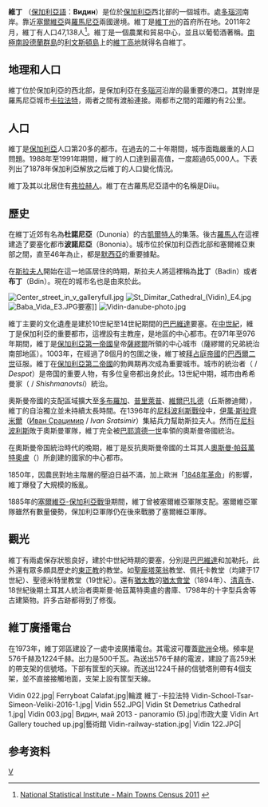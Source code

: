 {{Link style|time=2015-12-12T04:12:07+00:00}}
{{Infobox settlement <!--more fields are available for this Infobox--See Template:Infobox Settlement-->
|official_name = Vidin
|native_name  = Видин
|image_skyline = Baba Vida Klearchos 1.jpg
|image_caption = [[巴巴維達|巴巴維達]]城堡
|coordinates_display = inline,title
|coordinates_region = BG
|subdivision_type = [[國家列表|國家]]
|subdivision_name       = [[保加利亞|保加利亞]]
|subdivision_type1      = [[保加利亞行政區劃|州份]]
|timezone=[[Eastern_European_Time|EET]]
|utc_offset=+2
|timezone_DST=[[Eastern_European_Summer_Time|EEST]]
|utc_offset_DST=+3
|pushpin_map            =Bulgaria <!-- the name of a location map as per http://en.wikipedia.org/wiki/Template:Location_map -->
|pushpin_label_position = <!-- the position of the pushpin label: left, right, top, bottom, none -->
|pushpin_map_caption    =維丁在保加利亞的位置
|pushpin_mapsize        =
|leader_title           =市長
|postal_code_type       =[[保加利亞郵政編碼|郵政編碼]]|
|
subdivision_name1=[[維丁州|維丁]]|
image_shield=Coat of arms of Vidin.svg|
population_total= 47,138|population_urban= 61,893|population_footnotes=<ref name="cities census 2011">{{bg icon}}[http://www.nsi.bg/census2011/pagebg2.php?p2=36&sp2=37&SSPP2=45 National Statistical Institute - Main Towns Census 2011] {{webarchive|url=https://web.archive.org/web/20110408064046/http://www.nsi.bg/census2011/pagebg2.php?p2=36&sp2=37&SSPP2=45 |date=2011-04-08 }}</ref>|
population_as_of=<small>2011年2月人口普查</small>|
elevation_m=34|
postal_code=3700|
area_code=094|
latd=43|latm=59|lats=|latNS=N|longd=22|longm=52|longs=|longEW=E|leader_name=Gergo Gergov|
| image_map               =Vidin Province, Bulgaria.jpg
| map_caption = [[維丁州|維丁州]]在[[保加利亞|保加利亞]]的位置
|}}

'''維丁''' （[[保加利亞語|保加利亞語]]：'''Видин'''）是位於[[保加利亞|保加利亞]]西北部的一個城市。處[[多瑙河|多瑙河]]南岸。靠近[[塞爾維亞|塞爾維亞]]與[[羅馬尼亞|羅馬尼亞]]兩國邊境。維丁是[[維丁州|維丁州]]的首府所在地。2011年2月，維丁有人口47,138人<ref name="cities census 2011">{{bg icon}}[http://www.nsi.bg/census2011/pagebg2.php?p2=36&sp2=37&SSPP2=45 National Statistical Institute - Main Towns Census 2011] {{webarchive|url=https://web.archive.org/web/20110408064046/http://www.nsi.bg/census2011/pagebg2.php?p2=36&sp2=37&SSPP2=45 |date=2011-04-08 }}</ref>。維丁是一個農業和貿易中心，並且以葡萄酒著稱。[[南極|南極]][[南設德蘭群島|南設德蘭群島]]的[[利文斯頓島|利文斯頓島]]上的[[維丁高地|維丁高地]]就得名自維丁。

== 地理和人口 ==
維丁位於保加利亞的西北部，是保加利亞在[[多瑙河|多瑙河]]沿岸的最重要的港口。其對岸是羅馬尼亞城市[[卡拉法特|卡拉法特]]，兩者之間有渡船連接。兩都市之間的距離約有2公里。

{{Weather box
|open= 1
|metric first= 1
|single line= 1
|location=  保加利亞維丁（1931-1970）

|Jan high C = 1.2
|Feb high C = 4.6
|Mar high C = 10.4
|Apr high C = 18.3
|May high C = 23.7
|Jun high C = 27.5
|Jul high C = 30.1
|Aug high C = 29.8
|Sep high C = 25.4
|Oct high C = 17.9
|Nov high C = 9.8
|Dec high C = 4
|year high C = 16.9

|Jan mean C = −2.2
|Feb mean C = 0.4
|Mar mean C = 5.1
|Apr mean C = 12.1
|May mean C = 17.2
|Jun mean C = 20.7
|Jul mean C = 22.9
|Aug mean C = 22
|Sep mean C = 17.9
|Oct mean C = 11.6
|Nov mean C = 6
|Dec mean C = 0.7
|year mean C = 11.2

|Jan low C = −6
|Feb low C = −3.7
|Mar low C = 0.2
|Apr low C = 5.9
|May low C = 10.6
|Jun low C = 14
|Jul low C = 15.5
|Aug low C = 14.5
|Sep low C = 11
|Oct low C = 6.1
|Nov low C = 2.5
|Dec low C = −2.5
|year low C = 5.7

|Jan record low C = −32.5
|Feb record low C = −30.9
|Mar record low C = −26.6
|Apr record low C = −5.5
|May record low C = −0.1
|Jun record low C = 5.1
|Jul record low C = 7.6
|Aug record low C = 5.5
|Sep record low C = −0.3
|Oct record low C = −5.5
|Nov record low C = −13.6
|Dec record low C = −24.5
|year record low C = −32.5

|Jan record high C = 18.5
|Feb record high C = 21.5
|Mar record high C = 28
|Apr record high C = 32
|May record high C = 36.5
|Jun record high C = 38.8
|Jul record high C = 40.8
|Aug record high C = 41
|Sep record high C = 40.5
|Oct record high C = 32
|Nov record high C = 26
|Dec record high C = 20.2
|year record high C = 41

|Jan rain mm= 41
|Feb rain mm= 37
|Mar rain mm= 40
|Apr rain mm= 51
|May rain mm= 64
|Jun rain mm= 69
|Jul rain mm= 47
|Aug rain mm= 38
|Sep rain mm= 36
|Oct rain mm= 49
|Nov rain mm= 56
|Dec rain mm= 53
|year rain mm=581
|source 1 = Stringmeteo.com<ref name="climate">[http://www.stringmeteo.com/synop/bg_climate.php?pr=&n=1], Stringmeteo.com Retrieved February 21, 2012.</ref>

|date=2012年2月}}

== 人口 ==
維丁是[[保加利亞|保加利亞]]人口第20多的都市。在過去的二十年期間，城市面臨嚴重的人口問題。1988年至1991年期間，維丁的人口達到最高值，一度超過65,000人。下表列出了1878年保加利亞解放之后維丁的人口變化情況。
{{Table BG town population
| city = 維丁
| 1887 = 14,772
| 1910 = 16,450
| 1934 = 18,465
| 1946 = 18,481
| 1956 = 23,932
| 1965 = 36,981
| 1975 = 53,179
| 1985 = 62,541
| peak = 68,164
| 1992 = 62,666
| 2001 = 57,395
| 2005 = 52,558
| 2009 = 49,471
| 2011 = 47,138
| highest number = 68,164
| highest year = 1991
| ref 1 = <ref name="cities census 2011"/><ref name="pop1992">{{bg icon}}[http://statlib.nsi.bg:8181/isisbgstat/ssp/lister.asp?content=/Fullt/extpages/DN_21_2_1992_1994/DN_21_2_1992_1994_P*.pdf&from=1&to=282&index=&cont=/Fullt/extpages/DN_21_2_1992_1994/DN_21_2_1992_1994_content.pdf&type=%F1%F2%F0%E0%ED%E8%F6%E8 National Statistical Institute - Towns population 1956-1992]{{dead link|date=2018年1月 |bot=InternetArchiveBot |fix-attempted=yes }}</ref><ref name="statistika">{{en icon}} [http://www.nsi.bg/otrasalen.php?otr=53&a1=1583&a2=1584&a3=1588#cont Bulgarian National Statistical Institute - Bulgarian towns in 2009]</ref>
| ref 2 = <ref name="population">{{en icon}} [http://www.citypopulation.de/Bulgaria-Cities.html „WorldCityPopulation“]</ref>
| ref 3 = <ref name="pop-stat">[http://pop-stat.mashke.org/bulgaria-cities.htm „pop-stat.mashke.org“]</ref>
| ref 4 = <ref name="BAN">{{bg icon}} [http://www.geography.iit.bas.bg/2009/1-09/13-17.pdf Bulgarian Academy of Sciences] {{webarchive|url=https://web.archive.org/web/20110706142758/http://www.geography.iit.bas.bg/2009/1-09/13-17.pdf |date=2011-07-06 }}</ref></small>
}}

維丁及其以北居住有[[阿羅馬尼亞人|弗拉赫人]]。維丁在古羅馬尼亞語中的名稱是Diiu。

== 歷史 ==
在維丁近郊有名為'''杜諾尼亞'''（Dunonia）的古[[凱爾特人|凱爾特人]]的集落。後古[[羅馬人|羅馬人]]在這裡建造了要塞化都市'''波諾尼亞'''（Bononia）。城市位於保加利亞西北部和塞爾維亞東部之間，直至46年為止，都是[[默西亞_(羅馬行省)|默西亞]]的重要據點。

在[[斯拉夫人|斯拉夫人]]開始在這一地區居住的時期，斯拉夫人將這裡稱為'''比丁'''（Badin）或者'''布丁'''（Bdin）。現在的城市名也是由來於此。

[[File:Center_street_in_v_galleryfull.jpg|right]]
[[File:St_Dimitar_Cathedral_(Vidin)_E4.jpg|right]]
[[File:Baba_Vida_E3.JPG|right]]要塞]]
[[File:Vidin-danube-photo.jpg|right]]

維丁主要的文化遺產是建於10世紀至14世紀期間的[[巴巴維達|巴巴維達]]要塞。在[[中世紀|中世紀]]，維丁是保加利亞的重要都市，這裡設有主教座，是地區的中心都市。在971年至976年期間，維丁是[[保加利亞第一帝國|保加利亞第一帝國]]皇帝[[保加利亚的萨缪尔|薩繆爾]]所領的中心城市（薩繆爾的兄弟統治南部地區）。1003年，在經過了8個月的包圍之後，維丁被[[東羅馬帝國|拜占庭帝國]]的[[巴西爾二世|巴西爾二世]]征服。維丁在[[保加利亞第二帝國|保加利亞第二帝國]]的勃興期再次成為重要城市。城市的統治者（{{Lang|bg|Деспот}} / ''Despot''）是帝国的重要人物，有多位皇帝都出身於此。13世紀中期，城市由希希曼家（{{lang|bg|Шишмановци}} / ''Shishmanovtsi''）統治。

奧斯曼帝國的支配區域擴大至[[多布羅加|多布羅加]]、[[普里萊普|普里萊普]]、[[丘斯滕迪爾|維爾巴扎德]]（丘斯滕迪爾），維丁的自治獨立並未持續太長時間。在1396年的[[尼科波利斯戰役|尼科波利斯戰役]]中，[[伊萬·斯拉齊米爾|伊萬·斯拉齊米爾]]（[[:bg:Иван_Срацимир|Иван Срацимир]] / ''Ivan Sratsimir''）集結兵力幫助斯拉夫人。然而在[[尼科波尔_(保加利亚)|尼科波利斯]]敗于奧斯曼軍隊，維丁完全被[[巴耶濟德一世|巴耶濟德一世]]率領的奧斯曼帝國統治。

在奧斯曼帝国統治時代的晚期，維丁是反抗奧斯曼帝國的土耳其人[[奧斯曼·帕茲萬特奧盧|奧斯曼·帕茲萬特奧盧]]（{{Lang|tr|[[:en:Osman_Pazvantoğlu|Osman Pazvantoğlu]]}}）所創建的國家的中心都市。

1850年，因農民對地主階層的壓迫日益不滿，加上歐洲「[[1848年革命|1848年革命]]」的影響，維丁爆發了大規模的叛亂。

1885年的[[塞爾維亞-保加利亞戰爭|塞爾維亞-保加利亞戰爭]]期間，維丁曾被塞爾維亞軍隊支配。塞爾維亞軍隊雖然有數量優勢，保加利亞軍隊仍在後來戰勝了塞爾維亞軍隊。

== 觀光 ==
維丁有兩處保存狀態良好，建於中世紀時期的要塞，分別是[[巴巴維達|巴巴維達]]和加勒托，此外還有眾多頗具歷史的[[東正教|東正教]]的教堂。如[[聖龐塔萊翁|聖龐塔萊翁]]教堂、佩托卡教堂（均建于17世紀）、聖德米特里教堂（19世紀）。還有[[猶太教|猶太教]]的[[猶太會堂|猶太會堂]]（1894年）、[[清真寺|清真寺]]、18世紀後期土耳其人統治者奧斯曼·帕茲萬特奧盧的書庫、1798年的十字型兵舍等古建築物。許多古跡都得到了修復。

== 維丁廣播電台 ==
在1973年，維丁郊區建設了一處中波廣播電台。其電波可覆蓋[[歐洲|歐洲]]全境。頻率是576千赫及1224千赫。出力是500千瓦。為送出576千赫的電波，建設了高259米的帶支架的信號塔。下部有筐型的天線。而送出1224千赫的信號塔則帶有4個支架，並不直接接觸地面，支架上設有筐型天線。


<gallery>
Vidin 022.jpg|
Ferryboat Calafat.jpg|輪渡 維丁-卡拉法特
Vidin-School-Tsar-Simeon-Veliki-2016-1.jpg|
Vidin 552.JPG|
Vidin St Demetrius Cathedral 1.jpg|
Vidin 003.jpg|
Видин, май 2013 - panoramio (5).jpg|市政大廈
Vidin Art Gallery touched up.jpg|藝術館
Vidin-railway-station.jpg|
Vidin 122.JPG|
</gallery>

==参考资料==
{{Reflist}}

{{Commonscat|Vidin|維丁}}
{{Danube}}

{{保加利亞城市}}

{{Authority control}}
[[Category:维丁州城市|V]]